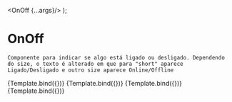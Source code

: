 <!-- Onoff.stories.mdx -->


<Meta title="OnOff" component={OnOff} />

  <OnOff {...args}/>
);

# OnOff
    Componente para indicar se algo está ligado ou desligado. Dependendo do size, o texto é alterado em que para "short" aparece Ligado/Desligado e outro size aparece Online/Offline

<Canvas>
  <Story 
    name="ligado-short"
    args={{ 
      status:1,
      size:"short"
    }}>
    {Template.bind({})}
  </Story>
  <Story 
    name="desligado-short"
    args={{ 
      status:0,
      size:"short"
    }}>
    {Template.bind({})}
  </Story>
  <Story 
    name="online-long"
    args={{ 
      status:1,
      size:"long"
    }}>
    {Template.bind({})}
  </Story>
  <Story 
    name="offline-long"
    args={{ 
      status:0,
      size:"long"
    }}>
    {Template.bind({})}
  </Story>
</Canvas>
